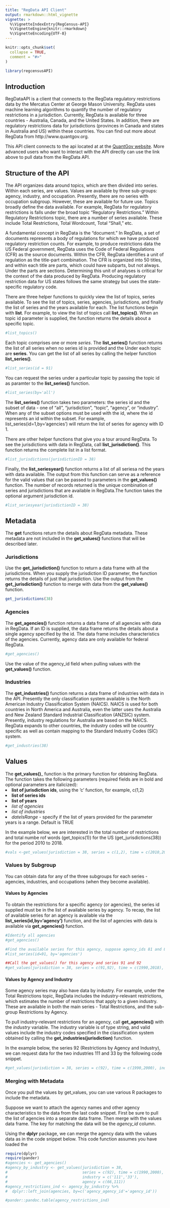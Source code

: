 ```yaml
---
title: "RegData API Client"
output: rmarkdown::html_vignette
vignette: >
  %\VignetteIndexEntry{RegCensus-API}
  %\VignetteEngine{knitr::rmarkdown}
  %\VignetteEncoding{UTF-8}
---
```


```r
knitr::opts_chunk$set(
  collapse = TRUE,
  comment = "#>"
)
```

```r
library(regcensusAPI)
```
## Introduction

RegDataAPI is a client that connects to the RegData regulatory restrictions data by the Mercatus Center at George Mason University. RegData uses machine learning algorithms to quantify the number of regulatory restrictions in a jurisdiction. Currently, RegData is available for three countries - Australia, Canada, and the United States. In addition, there are regulatory restrictions data for jurisdictions (provinces in Canada and states in Australia and US) within these countries. You can find out more about RegData from http://www.quantgov.org. 

This API client connects to the api located at at the [QuantGov website][1]. More advanced users who want to interact with the API directly can use the link above to pull data from the RegData API.

## Structure of the API

The API organizes data around topics, which are then divided into series. Within each series, are values. Values are available by three sub-groups: agency, industry, and occupation. Presently, there are no series with occupation subgroup. However, these are available for future use. Topics broadly define the data available. For example, RegData for regulatory restrictions is falls under the broad topic "Regulatory Restrictions." Within Regulatory Restrictions topic, there are a number of series available. These include Total Restrictions, Total Wordcount, Total "Shall," etc.

A fundamental concept in RegData is the "document." In RegData, a set of documents represents a body of regulations for which we have produced regulatory restriction counts. For example, to produce restrictions data the US Federal government, RegData uses the Code of Federal Regulations (CFR) as the source documents. Within the CFR, RegData identifies a unit of regulation as the title-part combination. The CFR is organized into 50 titles, and within each title are parts, which could have subparts, but not always. Under the parts are sections. Determining this unit of analyses is critical for the context of the data produced by RegData. Producing regulatory restriction data for US states follows the same strategy but uses the state-specific regulatory code. 

There are three helper functions to quickly view the list of topics, series available. To see the list of topics, series, agencies, jurisdictions, and finally the list of series and the years available for each. The list functions begin with __list__. For example, to view the list of topics call __list_topics()__. When an topic id parameter is supplied, the function returns the details about a specific topic. 
```r
#list_topics()
```
Each topic comprises one or more *series*. The __list_series()__ function returns the list of all series when no series id is provided and the 
Under each topic are __series__. You can get the list of all series by calling the helper function __list_series()__.
```r
#list_series(id = 91)
```

You can request the series under a particular topic by passing the topic id as paramter to the __list_series()__ function.
```r
#list_series(by='all')
```
The __list_series()__ function takes two parameters: the series id and the subset of data - one of "all", "jurisdiction", "topic", "agency", or "industry". When any of the subset options must be used with the id, where the id represents an id within the subset. For example, list_series(id=1,by='agencies') will return the list of series for agency with ID 1.

There are other helper functions that give you a tour around RegData. To see the jurisdictions with data in RegData, call __list_jurisdiction()__. This function returns the complete list in a list format. 

```r
#list_jurisdictions(jurisdictionID = 38)
```
Finally, the __list_seriesyear()__ function returns a list of all seriesa nd the years with data available. 
The output from this function can serve as a reference for the valid values that can be passed to parameters in the __get_values()__ function. The number of records returned is the unique combination of series and jurisdictions that are available in RegData.The function takes the optional argument jurisdiction id.

```r
#list_seriesyear(jurisdictionID = 38)
```


## Metadata
The __get__ functions return the details about RegData metadata. These metadata are not included in the __get_values()__ functions that will be described later. 

### Jurisdictions 
Use the __get_jurisdiction()__ function to return a data frame with all the jurisdictions. When you supply the jurisdiction ID parameter, the function returns the details of just that jurisdiction. Use the output from the __get_jurisdiction()__ function to merge with data from the __get_values()__ function.

```r
get_jurisdictions(38)
```
### Agencies
The __get_agencies()__ function returns a data frame of all agencies with data in RegData. If an ID is supplied, the data frame returns the details about a single agency specified by the id. The data frame includes characteristics of the agencies. Currently, agency data are only available for federal RegData.
```r
#get_agencies()
```
Use the value of the agency_id field when pulling values with the __get_values()__ function.

### Industries
The __get_industries()__ function returns a data frame of industries with data in the API. Presently the only classification system available is the North American Industry Classification System (NAICS). NAICS is used for both countries in North America and Australia, even the latter uses the Australia and New Zealand Standard Industrial Classification (ANZSIC) system. Presently, industry regulations for Australia are based on the NAICS. RegData expands to other countries, the industry codes will be country specific as well as contain mapping to the Standard Industry Codes (SIC) system.
```r
#get_industries(38)
```

## Values

The __get_values()___ function is the primary function for obtaining RegData. The function takes the following parameters (required fields are in bold and optional parameters are italicized):
<li> __list of jurisdiction ids__, using the 'c' function, for example, c(1,2)</li>
<li> __list of series ids__ </li>
<li> __list of years__ </li>
<li>  *list of agencies* </li>
<li>  *list of industries* </li>
<li>  *dateIsRange* - specify if the list of years provided for the parameter years is a range. Default is TRUE</li>

In the example below, we are interested in the total number of restrictions and total numbe rof words (get_topics(1)) for the US (get_jurisdictions(38)) for the period 2010 to 2018.

```r
#vals <-get_values(jurisdiction = 38, series = c(1,2), time = c(2010,2018))
```

### Values by Subgroup
You can obtain data for any of the three subgroups for each series - agencies, industries, and occupations (when they become available).

#### Values by Agencies
To obtain the restrictions for a specific agency (or agencies), the series id supplied must be in the list of available series by agency. To recap, the list of available series for an agency is available via the __list_series(id,by='agency')__ function, and the list of agencies with data is available via __get_agencies()__ function.

```r
#Identify all agencies
#get_agencies()

#Find the available series for this agency, suppose agency_ids 81 and 84
#list_series(id=91, by='agencies')

##Call the get_values() for this agency and series 91 and 92
#get_values(jurisdiction = 38, series = c(91,92), time = c(1990,2018), agency = c(81,84))
```

#### Values by Agency and Industry
Some agency series may also have data by industry. For example, under the Total Restrictions topic, RegData includes the industry-relevant restrictions, which estimates the number of restrictions that apply to a given industry. These are available in both the main series - Total Restrictions, and the sub-group Restrictions by Agency. 

To pull industry-relevant restrictions for an agency, call __get_agencies()__ with the *industry* variable. The industry variable is of type string, and valid values include the industry codes specified in the classification system obtained by calling the __get_industries(jurisdiction)__ function.

In the example below, the series 92 (Restrictions by Agency and Industry), we can request data for the two industries 111 and 33 by the following code snippet.
```r
#get_values(jurisdiction = 38, series = c(92), time = c(1990,2000), industry = c('111','33'), agency = 66)
```


### Merging with Metadata
Once you pull the values by get_values, you can use various R packages to include the metadata.

Suppose we want to attach the agency names and other agency characteristics to the data from the last code snippet. First be sure to pull the list of agencies into a separate data frame. Then merge with the values data frame. The key for matching the data will be the *agency_id* column.

Using the __dplyr__ package, we can merge the agency data with the values data as in the code snippet below.
This code function assumes you have loaded the 
```r
require(dplyr)
require(pander)
#agencies <- get_agencies()
#agency_by_industry <- get_values(jurisdiction = 38,
#                                 series = c(92), time = c(1990,2000), 
#                                 industry = c('111','33'), 
#                                 agency = c(66,111))
#agency_restrictions_ind <- agency_by_industry %>%
#  dplyr::left_join(agencies, by=c('agency_agency_id'='agency_id'))

#pander::pandoc.table(agency_restrictions_ind)
```


[1]:http://ec2-3-89-6-158.compute-1.amazonaws.com:8080/regdata/swagger-ui.html
